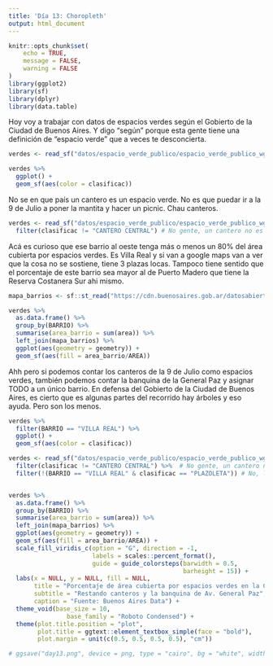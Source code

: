 ```yaml
---
title: 'Día 13: Choropleth'
output: html_document
---
```


```r
knitr::opts_chunk$set(
	echo = TRUE,
	message = FALSE,
	warning = FALSE
)
library(ggplot2)
library(sf)
library(dplyr)
library(data.table)
```

Hoy voy a trabajar con datos de espacios verdes según el Gobierto de la Ciudad de Buenos Aires. Y digo "según" porque esta gente tiene una definición de "espacio verde" que a veces te desconcierta. 

```r
verdes <- read_sf("datos/espacio_verde_publico/espacio_verde_publico_wgs84.shp") 

verdes %>% 
  ggplot() +
  geom_sf(aes(color = clasificac))
```

No se en que país un cantero es un espacio verde. No es que puedar ir a la 9 de Julio a poner la mantita y hacer un picnic. Chau canteros.

```r
verdes <- read_sf("datos/espacio_verde_publico/espacio_verde_publico_wgs84.shp") %>% 
  filter(clasificac != "CANTERO CENTRAL") # No gente, un cantero no es un espacio verde
```

Acá es curioso que ese barrio al oeste tenga más o menos un 80% del área cubierta por espacios verdes. Es Villa Real y si van a google maps van a ver que la cosa no se sostiene, tiene 3 plazas locas. Tampoco tiene sentido que el porcentaje de este barrio sea mayor al de Puerto Madero que tiene la Reserva Costanera Sur ahi mismo. 

```r
mapa_barrios <- sf::st_read("https://cdn.buenosaires.gob.ar/datosabiertos/datasets/ministerio-de-educacion/barrios/barrios.geojson")

verdes %>% 
  as.data.frame() %>% 
  group_by(BARRIO) %>% 
  summarise(area_barrio = sum(area)) %>% 
  left_join(mapa_barrios) %>% 
  ggplot(aes(geometry = geometry)) +
  geom_sf(aes(fill = area_barrio/AREA)) 
```

Ahh pero si podemos contar los canteros de la 9 de Julio como espacios verdes, también podemos contar la banquina de la General Paz y asignar TODO a un único barrio. En defensa del Gobierto de la Ciudad de Buenos Aires, es cierto que es algunas partes del recorrido hay árboles y eso ayuda. Pero son los menos.

```r
verdes %>% 
  filter(BARRIO == "VILLA REAL") %>% 
  ggplot() +
  geom_sf(aes(color = clasificac))
```

```r
verdes <- read_sf("datos/espacio_verde_publico/espacio_verde_publico_wgs84.shp") %>% 
  filter(clasificac != "CANTERO CENTRAL") %>%  # No gente, un cantero no es un espacio verde
  filter(!(BARRIO == "VILLA REAL" & clasificac == "PLAZOLETA")) # No, la General Paz tampoco


verdes %>% 
  as.data.frame() %>% 
  group_by(BARRIO) %>% 
  summarise(area_barrio = sum(area)) %>% 
  left_join(mapa_barrios) %>% 
  ggplot(aes(geometry = geometry)) +
  geom_sf(aes(fill = area_barrio/AREA)) +
  scale_fill_viridis_c(option = "G", direction = -1,
                       labels = scales::percent_format(),
                       guide = guide_colorsteps(barwidth = 0.5,
                                                barheight = 15)) +
  labs(x = NULL, y = NULL, fill = NULL,
       title = "Porcentaje de área cubierta por espacios verdes en la Ciudad de Buenos Aires",
       subtitle = "Restando canteros y la banquina de Av. General Paz",
       caption = "Fuente: Buenos Aires Data") +
  theme_void(base_size = 10,
                base_family = "Roboto Condensed") +
  theme(plot.title.position = "plot",
        plot.title = ggtext::element_textbox_simple(face = "bold"),
        plot.margin = unit(c(0.5, 0.5, 0.5, 0.5), "cm"))

# ggsave("day13.png", device = png, type = "cairo", bg = "white", width = 12, height = 12, units = "cm", dpi = 150)
```

